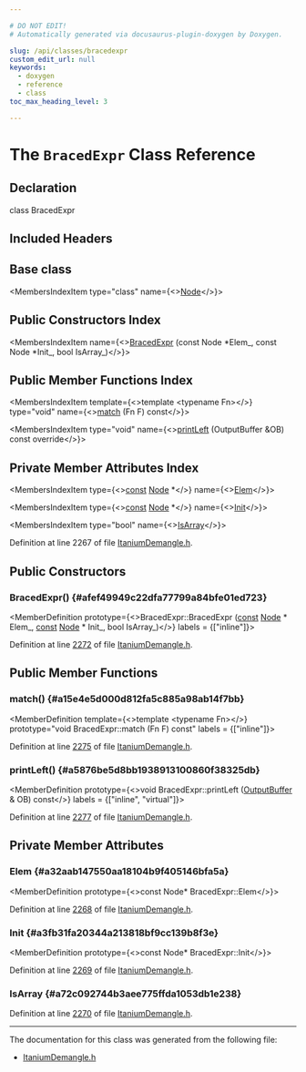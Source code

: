 ```yaml
---

# DO NOT EDIT!
# Automatically generated via docusaurus-plugin-doxygen by Doxygen.

slug: /api/classes/bracedexpr
custom_edit_url: null
keywords:
  - doxygen
  - reference
  - class
toc_max_heading_level: 3

---
```





# The `BracedExpr` Class Reference

<DoxygenPage pluginConfig={pluginConfig}>



## Declaration

<CodeBlock>class BracedExpr</CodeBlock>

## Included Headers

<IncludesList>
<IncludesListItem
  filePath="llvm/Demangle/ItaniumDemangle.h"
  permalink="/docs/api/files/include/include/llvm/include/llvm/demangle/itaniumdemangle-h"
  isLocal="true" />
</IncludesList>

## Base class

<MembersIndex>

<MembersIndexItem
  type="class"
  name={<><a href="/docs/api/classes/node">Node</a></>}>
</MembersIndexItem>

</MembersIndex>

## Public Constructors Index

<MembersIndex>

<MembersIndexItem
  name={<><a href="#afef49949c22dfa77799a84bfe01ed723">BracedExpr</a> (const Node &#42;Elem&#95;, const Node &#42;Init&#95;, bool IsArray&#95;)</>}>
</MembersIndexItem>

</MembersIndex>

## Public Member Functions Index

<MembersIndex>

<MembersIndexItem
  template={<>template &lt;typename Fn&gt;</>}
  type="void"
  name={<><a href="#a15e4e5d000d812fa5c885a98ab14f7bb">match</a> (Fn F) const</>}>
</MembersIndexItem>

<MembersIndexItem
  type="void"
  name={<><a href="#a5876be5d8bb1938913100860f38325db">printLeft</a> (OutputBuffer &amp;OB) const override</>}>
</MembersIndexItem>

</MembersIndex>

## Private Member Attributes Index

<MembersIndex>

<MembersIndexItem
  type={<><a href="/docs/api/files/lib/lib/target/lib/target/aarch64/aarch64promoteconstant-cpp/#a90f8350fecae261c25be85d38b451bff">const</a> <a href="/docs/api/classes/node">Node</a> &#42;</>}
  name={<><a href="#a32aab147550aa18104b9f405146bfa5a">Elem</a></>}>
</MembersIndexItem>

<MembersIndexItem
  type={<><a href="/docs/api/files/lib/lib/target/lib/target/aarch64/aarch64promoteconstant-cpp/#a90f8350fecae261c25be85d38b451bff">const</a> <a href="/docs/api/classes/node">Node</a> &#42;</>}
  name={<><a href="#a3fb31fa20344a213818bf9cc139b8f3e">Init</a></>}>
</MembersIndexItem>

<MembersIndexItem
  type="bool"
  name={<><a href="#a72c092744b3aee775ffda1053db1e238">IsArray</a></>}>
</MembersIndexItem>

</MembersIndex>


Definition at line 2267 of file <a href="/docs/api/files/include/include/llvm/include/llvm/demangle/itaniumdemangle-h">ItaniumDemangle.h</a>.

<SectionDefinition>

## Public Constructors

### BracedExpr() {#afef49949c22dfa77799a84bfe01ed723}

<MemberDefinition
  prototype={<>BracedExpr::BracedExpr (<a href="/docs/api/files/lib/lib/target/lib/target/aarch64/aarch64promoteconstant-cpp/#a90f8350fecae261c25be85d38b451bff">const</a> <a href="/docs/api/classes/node">Node</a> &#42; Elem_, <a href="/docs/api/files/lib/lib/target/lib/target/aarch64/aarch64promoteconstant-cpp/#a90f8350fecae261c25be85d38b451bff">const</a> <a href="/docs/api/classes/node">Node</a> &#42; Init_, bool IsArray_)</>}
  labels = {["inline"]}>

Definition at line <a href="/docs/api/files/include/include/llvm/include/llvm/demangle/itaniumdemangle-h/#l02272">2272</a> of file <a href="/docs/api/files/include/include/llvm/include/llvm/demangle/itaniumdemangle-h">ItaniumDemangle.h</a>.
</MemberDefinition>

</SectionDefinition>

<SectionDefinition>

## Public Member Functions

### match() {#a15e4e5d000d812fa5c885a98ab14f7bb}

<MemberDefinition
  template={<>template &lt;typename Fn&gt;</>}
  prototype="void BracedExpr::match (Fn F) const"
  labels = {["inline"]}>

Definition at line <a href="/docs/api/files/include/include/llvm/include/llvm/demangle/itaniumdemangle-h/#l02275">2275</a> of file <a href="/docs/api/files/include/include/llvm/include/llvm/demangle/itaniumdemangle-h">ItaniumDemangle.h</a>.
</MemberDefinition>

### printLeft() {#a5876be5d8bb1938913100860f38325db}

<MemberDefinition
  prototype={<>void BracedExpr::printLeft (<a href="/docs/api/classes/outputbuffer">OutputBuffer</a> &amp; OB) const</>}
  labels = {["inline", "virtual"]}>

Definition at line <a href="/docs/api/files/include/include/llvm/include/llvm/demangle/itaniumdemangle-h/#l02277">2277</a> of file <a href="/docs/api/files/include/include/llvm/include/llvm/demangle/itaniumdemangle-h">ItaniumDemangle.h</a>.
</MemberDefinition>

</SectionDefinition>

<SectionDefinition>

## Private Member Attributes

### Elem {#a32aab147550aa18104b9f405146bfa5a}

<MemberDefinition
  prototype={<>const Node&#42; BracedExpr::Elem</>}>

Definition at line <a href="/docs/api/files/include/include/llvm/include/llvm/demangle/itaniumdemangle-h/#l02268">2268</a> of file <a href="/docs/api/files/include/include/llvm/include/llvm/demangle/itaniumdemangle-h">ItaniumDemangle.h</a>.
</MemberDefinition>

### Init {#a3fb31fa20344a213818bf9cc139b8f3e}

<MemberDefinition
  prototype={<>const Node&#42; BracedExpr::Init</>}>

Definition at line <a href="/docs/api/files/include/include/llvm/include/llvm/demangle/itaniumdemangle-h/#l02269">2269</a> of file <a href="/docs/api/files/include/include/llvm/include/llvm/demangle/itaniumdemangle-h">ItaniumDemangle.h</a>.
</MemberDefinition>

### IsArray {#a72c092744b3aee775ffda1053db1e238}

<MemberDefinition
  prototype="bool BracedExpr::IsArray">

Definition at line <a href="/docs/api/files/include/include/llvm/include/llvm/demangle/itaniumdemangle-h/#l02270">2270</a> of file <a href="/docs/api/files/include/include/llvm/include/llvm/demangle/itaniumdemangle-h">ItaniumDemangle.h</a>.
</MemberDefinition>

</SectionDefinition>

<hr/>

The documentation for this class was generated from the following file:

<ul>
<li><a href="/docs/api/files/include/include/llvm/include/llvm/demangle/itaniumdemangle-h">ItaniumDemangle.h</a></li>
</ul>

</DoxygenPage>
